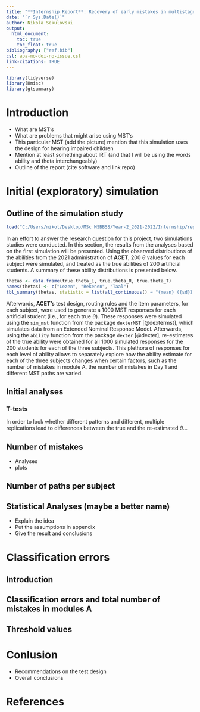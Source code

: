 ```yaml
---
title: "**Internship Report**: Recovery of early mistakes in multistage tests"
date: "`r Sys.Date()`"
author: Nikola Sekulovski
output: 
  html_document:
    toc: true
    toc_float: true
bibliography: ["ref.bib"]
csl: apa-no-doi-no-issue.csl
link-citations: TRUE
---
```

```r
library(tidyverse)
library(Hmisc)
library(gtsummary)
```

# **Introduction**
  - What are MST's
  - What are problems that might arise using MST's
  - This particular MST (add the picture)  mention that this simulation uses the design for hearing impaired children
  - Mention at least something about IRT (and that I will be using the words ability and theta interchangeably)
  - Outline of the report  (cite software and link repo)
  
# **Initial (exploratory) simulation**

## Outline of the simulation study

```r
load("C:/Users/nikol/Desktop/MSc MSBBSS/Year-2_2021-2022/Internship/repo/mst/simulation/initial.simulated.responses.RData")
```
   
 In an effort to answer the research question for this project, two simulations studies were conducted. In this section, the results from the analyses based on the first simulation will be presented. Using the observed distributions of the abilities from the 2021 administration of **ACET**, 200  $\theta$ values for each subject were simulated, and treated as the true abilities of 200 artificial students. A summary of these ability distributions is presented below.
 
```r
thetas <- data.frame(true.theta_L, true.theta_R, true.theta_T)
names(thetas) <- c("Lezen", "Rekenen", "Taal")
tbl_summary(thetas, statistic = list(all_continuous() ~ "{mean} ({sd}) [{min}, {max}]"))
```


 Afterwards, **ACET's** test design, routing rules and the item parameters, for each subject, were used to generate a 1000 MST responses for each artificial student (i.e., for each true $\theta$). These responses were simulated using the `sim_mst` function from the package `dexterMST` [@dextermst], which simulates data from an Extended Nominal Response Model. Afterwards, using the `ability` function from the package `dexter` [@dexter], re-estimates of the true ability were obtained for all 1000 simulated responses for the 200 students for each of the three subjects. This plethora of responses for each level of ability allows to separately  explore how the ability estimate for each of the three subjects changes when certain factors, such as the number of mistakes in module A, the number of mistakes in Day 1 and different MST paths are varied. 

## Initial analyses

### T-tests
  
 In order to look whether different patterns and different, multiple replications lead to differences between the true and the re-estimated $\theta$...
  
## Number of mistakes 
 - Analyses
 - plots
 
## Number of paths per subject


## Statistical Analyses (maybe a better name)

 - Explain the idea
 - Put the assumptions in appendix
 - Give the result and conclusions
 
# **Classification errors**

## Introduction

## Classification errors and total number of mistakes in modules A

## Threshold values 
 
# **Conlusion**

 - Recommendations on the test design
 - Overall conclusions 
 
# References
 